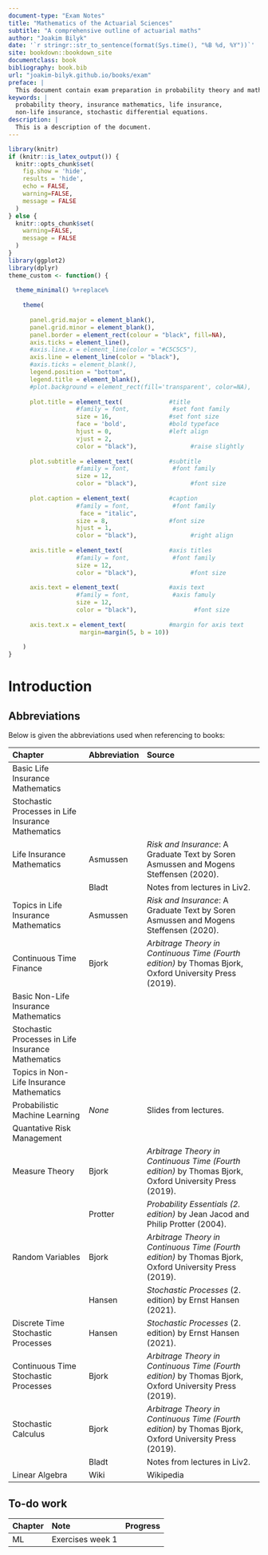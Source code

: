 ```yaml
--- 
document-type: "Exam Notes"
title: "Mathematics of the Actuarial Sciences"
subtitle: "A comprehensive outline of actuarial maths"
author: "Joakim Bilyk"
date: '`r stringr::str_to_sentence(format(Sys.time(), "%B %d, %Y"))`'
site: bookdown::bookdown_site
documentclass: book
bibliography: book.bib
url: "joakim-bilyk.github.io/books/exam"
preface: |
  This document contain exam preparation in probability theory and mathematical statistics applied in finance, life insurance and non-life insurance.
keywords: |
  probability theory, insurance mathematics, life insurance,
  non-life insurance, stochastic differential equations.
description: |
  This is a description of the document.
---
```


```r
library(knitr)
if (knitr::is_latex_output()) {
  knitr::opts_chunk$set(
    fig.show = 'hide',
    results = 'hide',
    echo = FALSE,
    warning=FALSE,
    message = FALSE
  )
} else {
  knitr::opts_chunk$set(
    warning=FALSE,
    message = FALSE
  )
}
library(ggplot2)
library(dplyr)
theme_custom <- function() {
  
  theme_minimal() %+replace%
    
    theme(
      
      panel.grid.major = element_blank(),
      panel.grid.minor = element_blank(),
      panel.border = element_rect(colour = "black", fill=NA),
      axis.ticks = element_line(),
      #axis.line.x = element_line(color = "#C5C5C5"),
      axis.line = element_line(color = "black"),
      #axis.ticks = element_blank(),
      legend.position = "bottom",
      legend.title = element_blank(),
      #plot.background = element_rect(fill='transparent', color=NA),
      
      plot.title = element_text(             #title
                   #family = font,            #set font family
                   size = 16,                #set font size
                   face = 'bold',            #bold typeface
                   hjust = 0,                #left align
                   vjust = 2,
                   color = "black"),               #raise slightly
      
      plot.subtitle = element_text(          #subtitle
                   #family = font,            #font family
                   size = 12,
                   color = "black"),               #font size
      
      plot.caption = element_text(           #caption
                   #family = font,            #font family
                    face = "italic",
                   size = 8,                 #font size
                   hjust = 1,
                   color = "black"),               #right align
      
      axis.title = element_text(             #axis titles
                   #family = font,            #font family
                   size = 12,
                   color = "black"),               #font size
      
      axis.text = element_text(              #axis text
                   #family = font,            #axis famuly
                   size = 12,
                   color = "black"),                #font size
      
      axis.text.x = element_text(            #margin for axis text
                    margin=margin(5, b = 10))
      
    )
}
```

# Introduction

## Abbreviations

Below is given the abbreviations used when referencing to books:

| Chapter | Abbreviation | Source |
| :---------- | :---- | :----------------- |
| Basic Life Insurance Mathematics |  | |
| Stochastic Processes in Life Insurance Mathematics |  | |
| Life Insurance Mathematics | Asmussen | *Risk and Insurance*: A Graduate Text by Soren Asmussen and Mogens Steffensen (2020). |
| | Bladt | Notes from lectures in Liv2. |
| Topics in Life Insurance Mathematics | Asmussen | *Risk and Insurance*: A Graduate Text by Soren Asmussen and Mogens Steffensen (2020). |
| Continuous Time Finance | Bjork | *Arbitrage Theory in Continuous Time (Fourth edition)* by Thomas Bjork, Oxford University Press (2019). |
| Basic Non-Life Insurance Mathematics |  | |
| Stochastic Processes in Life Insurance Mathematics |  | |
| Topics in Non-Life Insurance Mathematics | | |
| Probabilistic Machine Learning | *None* | Slides from lectures. |
| Quantative Risk Management | | |
| Measure Theory | Bjork | *Arbitrage Theory in Continuous Time (Fourth edition)* by Thomas Bjork, Oxford University Press (2019). |
| | Protter | *Probability Essentials (2. edition)* by Jean Jacod and Philip Protter (2004). |
| Random Variables | Bjork | *Arbitrage Theory in Continuous Time (Fourth edition)* by Thomas Bjork, Oxford University Press (2019). |
| | Hansen | *Stochastic Processes* (2. edition) by Ernst Hansen (2021). |
| Discrete Time Stochastic Processes | Hansen | *Stochastic Processes* (2. edition) by Ernst Hansen (2021). |
| Continuous Time Stochastic Processes | Bjork | *Arbitrage Theory in Continuous Time (Fourth edition)* by Thomas Bjork, Oxford University Press (2019). |
| Stochastic Calculus | Bjork | *Arbitrage Theory in Continuous Time (Fourth edition)* by Thomas Bjork, Oxford University Press (2019). |
| | Bladt | Notes from lectures in Liv2. |
| Linear Algebra | Wiki | Wikipedia |

## To-do work

| Chapter | Note | Progress |
| :------ |  :-- | :------- |
| ML | Exercises week 1 | |
